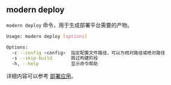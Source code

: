 ## modern deploy

`modern deploy` 命令，用于生成部署平台需要的产物。

```bash
Usage: modern deploy [options]

Options:
  -c --config <config>  指定配置文件路径，可以为相对路径或绝对路径
  -s --skip-build       跳过构建阶段
  -h, --help            显示命令帮助
```

详细内容可以参考 [部署应用](/guides/basic-features/deploy)。